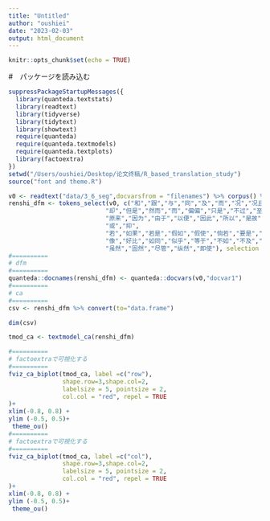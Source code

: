 ```yaml
---
title: "Untitled"
author: "oushiei"
date: "2023-02-03"
output: html_document
---
```


```r
knitr::opts_chunk$set(echo = TRUE)
```

#　パッケージを読み込む
```r
suppressPackageStartupMessages({
  library(quanteda.textstats)
  library(readtext)
  library(tidyverse)
  library(tidytext)
  library(showtext)
  require(quanteda)
  require(quanteda.textmodels)
  require(quanteda.textplots)
  library(factoextra)
})
setwd("/Users/oushiei/Desktop/论文终稿/R_based_translation_study")
source("font and theme.R")
```

```r
v0 <- readtext("data/3_6_seg",docvarsfrom = "filenames") %>% corpus() %>% tokens(what="fasterword")
renshi_dfm <- tokens_select(v0, c("和","跟","与","同","及","而","况","况且","何况","乃至","则","乃","就","而","于是","至于","说到","此外","像","如","一般","比方",
                           "却","但是","然而","而","偏偏","只是","不过","至于","致","不料","岂知",
                           "原来","因为","由于","以便","因此","所以","是故","以致",
                           "或","抑",
                           "若","如果","若是","假如","假使","倘若","要是","譬如",
                           "像","好比","如同","似乎","等于","不如","不及","与其","不如",
                           "虽然","固然","尽管","纵然","即使"), selection = "keep", padding = F) %>% dfm()
#==========
# dfm
#==========
quanteda::docnames(renshi_dfm) <- quanteda::docvars(v0,"docvar1")
#==========
# ca 
#==========
csv <- renshi_dfm %>% convert(to="data.frame")

dim(csv)

tmod_ca <- textmodel_ca(renshi_dfm)

#==========
# factoextraで可視化する
#==========
fviz_ca_biplot(tmod_ca, label =c("row"),
               shape.row=3,shape.col=2,
               labelsize = 5, pointsize = 2, 
               col.col = "red", repel = TRUE
)+
xlim(-0.8, 0.8) +
ylim (-0.5, 0.5)+
 theme_ou()
#==========
# factoextraで可視化する
#==========
fviz_ca_biplot(tmod_ca, label =c("col"),
               shape.row=3,shape.col=2,
               labelsize = 5, pointsize = 2, 
               col.col = "red", repel = TRUE
)+
xlim(-0.8, 0.8) +
ylim (-0.5, 0.5)+
 theme_ou()


```

